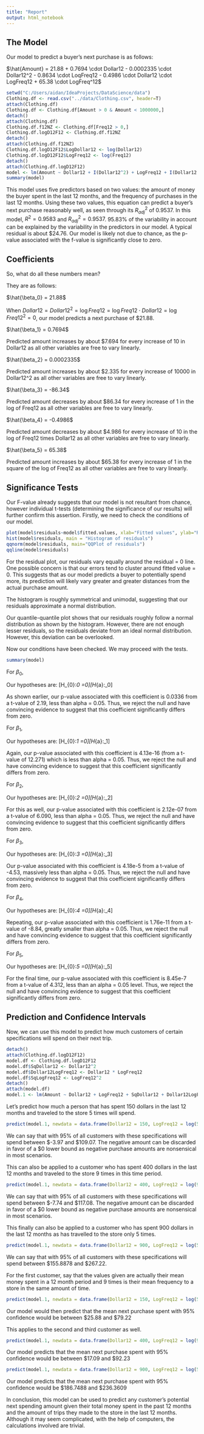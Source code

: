 ```yaml
---
title: "Report"
output: html_notebook
---
```


## The Model

Our model to predict a buyer's next purchase is as follows:

$\hat{Amount} = 21.88 + 0.7694 \cdot Dollar12 - 0.0002335 \cdot Dollar12^2 - 0.8634 \cdot LoqFreq12 - 0.4986 \cdot Dollar12 \cdot LogFreq12 + 65.38 \cdot LogFreq^12$

```r
setwd("C:/Users/aidan/IdeaProjects/DataScience/data")
Clothing.df <- read.csv("../data/Clothing.csv", header=T)
attach(Clothing.df)
Clothing.df <- Clothing.df[Amount > 0 & Amount < 1000000,]
detach()
attach(Clothing.df)
Clothing.df.f12NZ <- Clothing.df[Freq12 > 0,]
Clothing.df.logD12F12 <- Clothing.df.f12NZ
detach()
attach(Clothing.df.f12NZ)
Clothing.df.logD12F12$LogDollar12 <- log(Dollar12)
Clothing.df.logD12F12$LogFreq12 <- log(Freq12)
detach()
attach(Clothing.df.logD12F12)
model <- lm(Amount ~ Dollar12 + I(Dollar12^2) + LogFreq12 + I(Dollar12 * LogFreq12) + I(LogFreq12^2))
summary(model)
```

This model uses five predictors based on two values: the amount of money the buyer spent in the last 12 months, and the frequency of purchases in the last 12 months. Using these two values, this equation can predict a buyer's next purchase reasonably well, as seen through its $R^2_{adj}$ of 0.9537. In this model, $R^2 = 0.9583$ and $R^2_{adj} = 0.9537$. 95.83% of the variability in account can be explained by the variability in the predictors in our model. A typical residual is about $24.76. Our model is likely not due to chance, as the p-value associated with the f-value is significantly close to zero.

## Coefficients

So, what do all these numbers mean?

They are as follows:

$\hat{\beta_0} = 21.88$

When $Dollar12 = Dollar12^2 = \log{Freq12} = \log{Freq12} \cdot Dollar12 = \log{Freq12}^2 = 0$, our model predicts a next purchase of $21.88.

$\hat{\beta_1} = 0.7694$

Predicted amount increases by about $7.694 for every increase of 10 in Dollar12 as all other variables are free to vary linearly.

$\hat{\beta_2} = 0.0002335$

Predicted amount increases by about $2.335 for every increase of 10000 in Dollar12^2 as all other variables are free to vary linearly.

$\hat{\beta_3} = -86.34$

Predicted amount decreases by about $86.34 for every increase of 1 in the log of Freq12 as all other variables are free to vary linearly.

$\hat{\beta_4} = -0.4986$

Predicted amount decreases by about $4.986 for every increase of 10 in the log of Freq12 times Dollar12 as all other variables are free to vary linearly.

$\hat{\beta_5} = 65.38$

Predicted amount increases by about $65.38 for every increase of 1 in the square of the log of Freq12 as all other variables are free to vary linearly.

## Significance Tests

Our F-value already suggests that our model is not resultant from chance, however individual t-tests (determining the significance of our results) will further confirm this assertion. Firstly, we need to check the conditions of our model.

```r
plot(model$residuals~model$fitted.values, xlab="Fitted values", ylab="Residuals")
hist(model$residuals, main = "Histogram of residuals")
qqnorm(model$residuals, main="QQPlot of residuals")
qqline(model$residuals)
```

For the residual plot, our residuals vary equally around the residual = 0 line. One possible concern is that our errors tend to cluster around fitted value = 0. This suggests that as our model predicts a buyer to potentially spend more, its prediction will likely vary greater and greater distances from the actual purchase amount.

The histogram is roughly symmetrical and unimodal, suggesting that our residuals approximate a normal distribution.

Our quantile-quantile plot shows that our residuals roughly follow a normal distribution as shown by the histogram. However, there are not enough lesser residuals, so the residuals deviate from an ideal normal distribution. However, this deviation can be overlooked.

Now our conditions have been checked. We may proceed with the tests.

```r
summary(model)
```

For $\beta_0$,

Our hypotheses are:
\[H_{0}:\beta_0 =0\]\[H_{a}:\beta_0\neq0\]

As shown earlier, our p-value associated with this coefficient is 0.0336 from a t-value of 2.19, less than alpha = 0.05. Thus, we reject the null and have convincing evidence to suggest that this coefficient significantly differs from zero.

For $\beta_1$,

Our hypotheses are:
\[H_{0}:\beta_1 =0\]\[H_{a}:\beta_1\neq0\]

Again, our p-value associated with this coefficient is 4.13e-16 (from a t-value of 12.271) which is less than alpha = 0.05. Thus, we reject the null and have convincing evidence to suggest that this coefficient significantly differs from zero.

For $\beta_2$,

Our hypotheses are:
\[H_{0}:\beta_2 =0\]\[H_{a}:\beta_2\neq0\]

For this as well, our p-value associated with this coefficient is 2.12e-07 from a t-value of 6.090, less than alpha = 0.05. Thus, we reject the null and have convincing evidence to suggest that this coefficient significantly differs from zero.

For $\beta_3$,

Our hypotheses are:
\[H_{0}:\beta_3 =0\]\[H_{a}:\beta_3\neq0\]

Our p-value associated with this coefficient is 4.18e-5 from a t-value of -4.53, massively less than alpha = 0.05. Thus, we reject the null and have convincing evidence to suggest that this coefficient significantly differs from zero.

For $\beta_4$,

Our hypotheses are:
\[H_{0}:\beta_4 =0\]\[H_{a}:\beta_4\neq0\]

Repeating, our p-value associated with this coefficient is 1.76e-11 from a t-value of -8.84, greatly smaller than alpha = 0.05. Thus, we reject the null and have convincing evidence to suggest that this coefficient significantly differs from zero.

For $\beta_5$,

Our hypotheses are:
\[H_{0}:\beta_5 =0\]\[H_{a}:\beta_5\neq0\]

For the final time, our p-value associated with this coefficient is 8.45e-7 from a t-value of 4.312, less than an alpha = 0.05 level. Thus, we reject the null and have convincing evidence to suggest that this coefficient significantly differs from zero.

## Prediction and Confidence Intervals

Now, we can use this model to predict how much customers of certain specifications will spend on their next trip.

```r
detach()
attach(Clothing.df.logD12F12)
model.df <- Clothing.df.logD12F12
model.df$SqDollar12 <- Dollar12^2
model.df$Dollar12LogFreq12 <- Dollar12 * LogFreq12
model.df$SqLogFreq12 <- LogFreq12^2
detach()
attach(model.df)
model.1 <- lm(Amount ~ Dollar12 + LogFreq12 + SqDollar12 + Dollar12LogFreq12 + SqLogFreq12)
```

Let's predict how much a person that has spent 150 dollars in the last 12 months and traveled to the store 5 times will spend.

```r
predict(model.1, newdata = data.frame(Dollar12 = 150, LogFreq12 = log(5), SqDollar12 = 150^2, Dollar12LogFreq12 = 150 * log(5), SqLogFreq12 = log(5)^2), int = "prediction")
```
We can say that with 95% of all customers with these specifications will spend between $-3.97 and $109.07. The negative amount can be discarded in favor of a $0 lower bound as negative purchase amounts are nonsensical in most scenarios.

This can also be applied to a customer who has spent 400 dollars in the last 12 months and traveled to the store 9 times in this time period.

```r
predict(model.1, newdata = data.frame(Dollar12 = 400, LogFreq12 = log(9), SqDollar12 = 400^2, Dollar12LogFreq12 = 400 * log(9), SqLogFreq12 = log(9)^2), int = "prediction")
```

We can say that with 95% of all customers with these specifications will spend between $-7.74 and $117.08. The negative amount can be discarded in favor of a $0 lower bound as negative purchase amounts are nonsensical in most scenarios.

This finally can also be applied to a customer who has spent 900 dollars in the last 12 months as has travelled to the store only 5 times.

```r
predict(model.1, newdata = data.frame(Dollar12 = 900, LogFreq12 = log(5), SqDollar12 = 900^2, Dollar12LogFreq12 = 900 * log(5), SqLogFreq12 = log(5)^2), int = "prediction")
```

We can say that with 95% of all customers with these specifications will spend between $155.8878 and $267.22.

For the first customer, say that the values given are actually their mean money spent in a 12 month period and 9 times is their mean frequency to a store in the same amount of time.

```r
predict(model.1, newdata = data.frame(Dollar12 = 150, LogFreq12 = log(5), SqDollar12 = 150^2, Dollar12LogFreq12 = 150 * log(5), SqLogFreq12 = log(5)^2), int = "confidence")
```

Our model would then predict that the mean next purchase spent with 95% confidence would be between $25.88 and $79.22

This applies to the second and third customer as well.

```r
predict(model.1, newdata = data.frame(Dollar12 = 400, LogFreq12 = log(9), SqDollar12 = 400^2, Dollar12LogFreq12 = 400 * log(9), SqLogFreq12 = log(9)^2), int = "confidence")
```

Our model predicts that the mean next purchase spent with 95% confidence would be between $17.09 and $92.23

```r
predict(model.1, newdata = data.frame(Dollar12 = 900, LogFreq12 = log(5), SqDollar12 = 900^2, Dollar12LogFreq12 = 900 * log(5), SqLogFreq12 = log(5)^2), int = "confidence")
```

Our model predicts that the mean next purchase spent with 95% confidence would be $186.7488 and $236.3609


In conclusion, this model can be used to predict any customer's potential next spending amount given their total money spent in the past 12 months and the amount of trips they made to the store in the last 12 months. Although it may seem complicated, with the help of computers, the calculations involved are trivial.